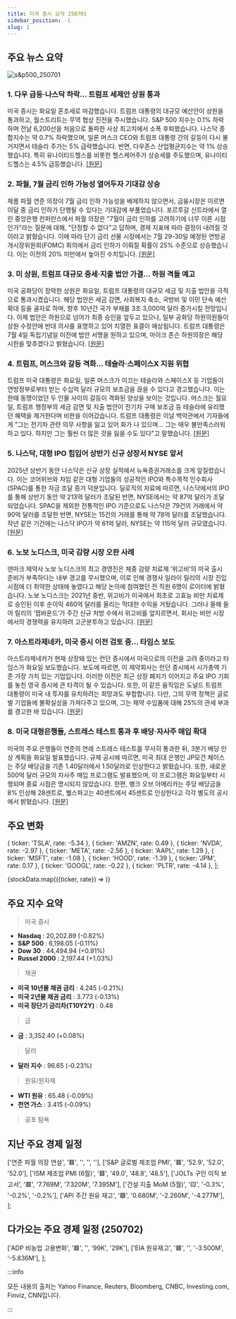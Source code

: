 ```yaml
---
title: 미국 증시 요약 250701
sidebar_position: -1
slug: 1
---
```


## 주요 뉴스 요약

![s&p500_250701](/map/250701.png)

### 1. **다우 급등·나스닥 하락... 트럼프 세제안 상원 통과**

미국 증시는 화요일 혼조세로 마감했습니다. 트럼프 대통령의 대규모 예산안이 상원을 통과하고, 월스트리트는 무역 협상 진전을 주시했습니다. S&P 500 지수는 0.1% 하락하며 전날 6,200선을 처음으로 돌파한 사상 최고치에서 소폭 후퇴했습니다. 나스닥 종합지수는 약 0.7% 하락했으며, 일론 머스크 CEO와 트럼프 대통령 간의 갈등이 다시 불거지면서 테슬라 주가는 5% 급락했습니다. 반면, 다우존스 산업평균지수는 약 1% 상승했습니다. 특히 유나이티드헬스를 비롯한 헬스케어주가 상승세를 주도했으며, 유나이티드헬스는 4.5% 급등했습니다. [[원문]](https://finance.yahoo.com/news/live/stock-market-today-dow-jumps-nasdaq-slides-as-trump-tax-bill-sails-through-senate-183417631.html)

### 2. **파월, 7월 금리 인하 가능성 열어두자 기대감 상승**

제롬 파월 연준 의장이 7월 금리 인하 가능성을 배제하지 않으면서, 금융시장은 이르면 이달 중 금리 인하가 단행될 수 있다는 기대감에 부풀었습니다. 포르투갈 신트라에서 열린 중앙은행 컨퍼런스에서 파월 의장은 "7월이 금리 인하를 고려하기에 너무 이른 시점인가"라는 질문에 대해, "단정할 수 없다"고 답하며, 경제 지표에 따라 결정이 내려질 것이라고 밝혔습니다. 이에 따라 단기 금리 선물 시장에서는 7월 29-30일 예정된 연방공개시장위원회(FOMC) 회의에서 금리 인하가 이뤄질 확률이 25% 수준으로 상승했습니다. 이는 이전의 20% 미만에서 높아진 수치입니다. [[원문]](https://www.reuters.com/business/fed-rate-cut-bets-rise-after-powell-doesnt-rule-out-july-2025-07-01/)

### 3. **미 상원, 트럼프 대규모 증세·지출 법안 가결... 하원 격돌 예고**

미국 공화당이 장악한 상원은 화요일, 트럼프 대통령의 대규모 세금 및 지출 법안을 극적으로 통과시켰습니다. 해당 법안은 세금 감면, 사회복지 축소, 국방비 및 이민 단속 예산 확대 등을 골자로 하며, 향후 10년간 국가 부채를 3조 3,000억 달러 증가시킬 전망입니다. 이제 법안은 하원으로 넘어가 최종 승인을 앞두고 있으나, 일부 공화당 하원의원들이 상원 수정안에 반대 의사를 표명하고 있어 치열한 표결이 예상됩니다. 트럼프 대통령은 7월 4일 독립기념일 이전에 법안 서명을 원하고 있으며, 마이크 존슨 하원의장은 해당 시한을 맞추겠다고 밝혔습니다. [[원문]](https://www.reuters.com/world/us/senate-vote-a-rama-pass-trumps-33-trillion-bill-extends-into-second-day-2025-07-01/)

### 4. **트럼프, 머스크와 갈등 격화... 테슬라·스페이스X 지원 위협**

트럼프 미국 대통령은 화요일, 일론 머스크가 이끄는 테슬라와 스페이스X 등 기업들이 연방정부로부터 받는 수십억 달러 규모의 보조금을 끊을 수 있다고 경고했습니다. 이는 한때 동맹이었던 두 인물 사이의 갈등이 격화된 양상을 보이는 것입니다. 머스크는 월요일, 트럼프 행정부의 세금 감면 및 지출 법안이 전기차 구매 보조금 등 테슬라에 유리했던 혜택을 제거한다며 비판을 이어갔습니다. 트럼프 대통령은 이날 백악관에서 기자들에게 "그는 전기차 관련 의무 사항을 잃고 있어 화가 나 있으며... 그는 매우 불만족스러워하고 있다. 하지만 그는 훨씬 더 많은 것을 잃을 수도 있다"고 말했습니다. [[원문]](https://www.reuters.com/business/autos-transportation/elon-musk-renews-criticism-trump-spending-bill-calls-new-political-party-2025-06-30/)

### 5. **나스닥, 대형 IPO 힘입어 상반기 신규 상장서 NYSE 앞서**

2025년 상반기 동안 나스닥은 신규 상장 실적에서 뉴욕증권거래소를 크게 앞질렀습니다. 이는 코어위브와 차임 같은 대형 기업들의 성공적인 IPO와 특수목적 인수회사(SPAC)를 통한 자금 조달 증가 덕분입니다. 딜로직의 자료에 따르면, 나스닥에서의 IPO를 통해 상반기 동안 약 213억 달러가 조달된 반면, NYSE에서는 약 87억 달러가 조달되었습니다. SPAC을 제외한 전통적인 IPO 기준으로도 나스닥은 79건의 거래에서 약 90억 달러를 조달한 반면, NYSE는 15건의 거래를 통해 약 78억 달러를 조달했습니다. 작년 같은 기간에는 나스닥 IPO가 약 61억 달러, NYSE는 약 115억 달러 규모였습니다. [[원문]](https://www.reuters.com/business/finance/nasdaq-prevails-over-nyse-first-half-listings-buoyed-by-blockbuster-ipos-2025-07-01/)

### 6. **노보 노디스크, 미국 감량 시장 오판 사례**

덴마크 제약사 노보 노디스크의 최고 경영진은 체중 감량 치료제 ‘위고비’의 미국 출시 준비가 부족하다는 내부 경고를 무시했으며, 이로 인해 경쟁사 일라이 릴리의 시장 진입 시점에 더 취약한 상태에 놓였다고 해당 논의에 참여했던 전 직원 6명이 로이터에 밝혔습니다. 노보 노디스크는 2021년 중반, 위고비가 미국에서 최초로 고효능 비만 치료제로 승인된 이후 순이익 460억 달러를 올리는 막대한 수익을 거뒀습니다. 그러나 올해 들어 릴리의 ‘젭바운드’가 주간 신규 처방 수에서 위고비를 앞지르면서, 회사는 비만 시장에서의 경쟁력을 유지하려 고군분투하고 있습니다. [[원문]](https://www.reuters.com/sustainability/boards-policy-regulation/how-novo-nordisk-misread-us-market-its-weight-loss-sensation-2025-07-01/)

### 7. **아스트라제네카, 미국 증시 이전 검토 중... 타임스 보도**

아스트라제네카가 현재 상장돼 있는 런던 증시에서 미국으로의 이전을 고려 중이라고 타임스가 화요일 보도했습니다. 보도에 따르면, 이 제약회사는 런던 증시에서 시가총액 기준 가장 가치 있는 기업입니다. 이러한 이전은 최근 상장 폐지가 이어지고 주요 IPO 기회를 놓친 영국 증시에 큰 타격이 될 수 있습니다. 또한, 이 같은 움직임은 도널드 트럼프 대통령이 미국 내 투자를 유치하려는 희망과도 부합합니다. 다만, 그의 무역 정책은 글로벌 기업들에 불확실성을 가져다주고 있으며, 그는 제약 수입품에 대해 25%의 관세 부과를 경고한 바 있습니다. [[원문]](https://www.reuters.com/business/healthcare-pharmaceuticals/astrazeneca-ceo-eyes-us-market-listing-times-reports-2025-07-01/)

### 8. **미국 대형은행들, 스트레스 테스트 통과 후 배당·자사주 매입 확대**

미국의 주요 은행들이 연준의 연례 스트레스 테스트를 무사히 통과한 뒤, 3분기 배당 인상 계획을 화요일 발표했습니다. 규제 공시에 따르면, 미국 최대 은행인 JP모건 체이스는 주당 배당금을 기존 1.40달러에서 1.50달러로 인상한다고 밝혔습니다. 또한, 새로운 500억 달러 규모의 자사주 매입 프로그램도 발표했으며, 이 프로그램은 화요일부터 시행되며 종료 시점은 명시되지 않았습니다. 한편, 뱅크 오브 아메리카는 주당 배당금을 8% 인상해 28센트로, 웰스파고는 40센트에서 45센트로 인상한다고 각각 별도의 공시에서 밝혔습니다. [[원문]](https://www.reuters.com/sustainability/boards-policy-regulation/biggest-us-banks-hike-dividends-announce-share-buybacks-after-acing-stress-tests-2025-07-01/)

## 주요 변화

  { ticker: 'TSLA', rate: -5.34 },
  { ticker: 'AMZN', rate: 0.49 },
  { ticker: 'NVDA', rate: -2.97 },
  { ticker: 'META', rate: -2.56 },
  { ticker: 'AAPL', rate: 1.29 },
  { ticker: 'MSFT', rate: -1.08 },
  { ticker: 'HOOD', rate: -1.39 },
  { ticker: 'JPM', rate: 0.17 },
  { ticker: 'GOOGL', rate: -0.22 },
  { ticker: 'PLTR', rate: -4.14 },
];

{stockData.map(({ticker, rate}) => <StockCardMini key={ticker} ticker={ticker} rate={rate}></StockCardMini>)}

## 주요 지수 요약

> 미국 증시

- **Nasdaq** : 20,202.89 (-0.82%)
- **S&P 500** : 6,198.05 (-0.11%)
- **Dow 30** : 44,494.94 (+0.91%)
- **Russel 2000** : 2,197.44 (+1.03%)

> 채권

- **미국 10년물 채권 금리** : 4.245 (-0.21%)
- **미국 2년물 채권 금리** : 3.773 (-0.13%)
- **미국 장단기 금리차(T10Y2Y)** : 0.48

> 금

- **금** : 3,352.40 (+0.08%)

> 달러

- **달러 지수** : 96.65 (-0.23%)

> 원유/원자재

- **WTI 원유** : 65.48 (-0.09%)
- **천연 가스** : 3.415 (-0.09%)

> 공포 탐욕

<FearAndGreed fearAndGreedIndex={61} vix={16.83} vixRate={0.6} />

## 지난 주요 경제 일정

  ['연준 파월 의장 연설', '🟥', '', '', ''],
  ['S&P 글로벌 제조업 PMI', '🟥', '52.9', '52.0', '52.0'],
  ['ISM 제조업 PMI (6월)', '🟥', '49.0', '48.8', '48.5'],
  ['JOLTs 구인 이직 보고서', '🟥', '7.769M', '7.320M', '7.395M'],
  ['건설 지출 MoM (5월)', '🟨', '-0.3%', '-0.2%', '-0.2%'],
  ['API 주간 원유 재고', '🟩', '0.680M', '-2.260M', '-4.277M'],
];

<EconomicCalendar data={eventsData} />

## 다가오는 주요 경제 일정 (250702)

  ['ADP 비농업 고용변화', '🟥', '', '99K', '29K'],
  ['EIA 원유재고', '🟥', '', '-3.500M', '-5.836M'],
];

<EconomicCalendar data={nextEventsData} />

:::info

모든 내용의 출처는 Yahoo Finance, Reuters, Bloomberg, CNBC, Investing.com, Finviz, CNN입니다.

:::
